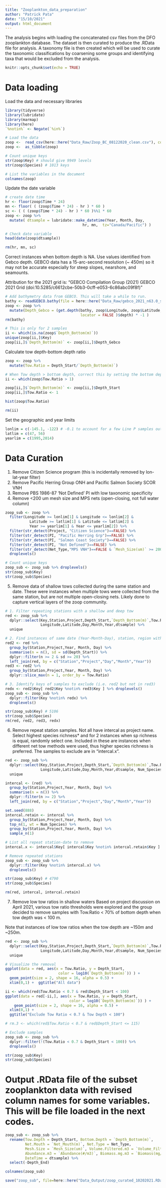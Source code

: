 ```yaml
---
title: "Zooplankton_data_preparation"
author: "Patrick Pata"
date: "15/10/2021"
output: html_document
---
```


The analysis begins with loading the concatenated csv files from the DFO zooplankton database. The dataset is then curated to produce the .RData file for analysis. A taxonomy file is then created which will be used to curate the taxonomic classifications by coarsening some groups and identifying taxa that would be excluded from the analysis.

```r
knitr::opts_chunk$set(echo = TRUE)
```

# Data loading
Load the data and necessary libraries
```r
library(tidyverse)
library(lubridate)
library(marmap)
library(here)
`%notin%` <- Negate(`%in%`)

# Load the data
zoop <-  read_csv(here::here("Data_Raw/Zoop_BC_08122020_clean.csv"), col_types = "fffffffffffffffnnnnnnnnnnnnnnnnnnn" ) # This is the concatenated DFO csv files without notes column
zoop <-  as_tibble(zoop)

# Count unique keys
str(zoop$Key) # should give 9949 levels
str(zoop$Species) # 1013 keys

# List the variables in the document
colnames(zoop)
```

Update the date variable
```r
# create date time 
hr <- floor(zoop$Time * 24)
mn <- floor( ( (zoop$Time * 24) - hr ) * 60 ) 
sc <- ( ( (zoop$Time * 24) - hr ) * 60 )%%1 * 60 
zoop <- zoop %>%  
  mutate( dtsample = lubridate::make_datetime(Year, Month, Day,
                                   hr, mn,  tz="Canada/Pacific") )

# Check date variable
head(date(zoop$dtsample))

rm(hr, mn, sc)
```

Correct instances when bottom depth is NA. Use values identified from Gebco depth. GEBCO data has a 15-arc-second resolution (~ 450m) so it may not be accurate especially for steep slopes, nearshore, and seamounts.

Attribution for the 2021 grid is: "GEBCO Compilation Group (2021) GEBCO 2021 Grid (doi:10.5285/c6612cbe-50b3-0cff-e053-6c86abc09f8f)"
```r
# Add bathymetry data from GEBCO. This will take a while to run.
bathy <- readGEBCO.bathy(file = here::here("Data_Raw/gebco_2021_n63.0_s40.0_w-170.0_e-120.0.nc"))
zoop <- zoop %>% 
  mutate(Depth_Gebco = (get.depth(bathy, zoop$Longitude, zoop$Latitude, 
                                  locator = FALSE )$depth) * -1 )
rm(bathy)

# This is only for 2 samples
ii <- which(is.na(zoop$`Depth_Bottom(m)`))
unique(zoop[ii,]$Key)
zoop[ii,]$`Depth_Bottom(m)` <- zoop[ii,]$Depth_Gebco

```


Calculate tow depth-bottom depth ratio
```r
zoop <- zoop %>% 
  mutate(Tow.Ratio = Depth_Start/`Depth_Bottom(m)`)

# When Tow depth > bottom depth, correct this by setting the bottom depth based on the tow depth. Using the GEBCO depth is too coarse and does not solve the problem, so set bottom_depth = tow_depth.
ii <- which(zoop$Tow.Ratio > 1)

zoop[ii,]$`Depth_Bottom(m)` <- zoop[ii,]$Depth_Start
zoop[ii,]$Tow.Ratio <- 1

hist(zoop$Tow.Ratio)

rm(ii)
```


Set the geographic and year limits
```r
lonlim = c(-145.1, -122) # -0.1 to account for a few Line P samples outside limits
latlim = c(47, 56)
yearlim = c(1995,2014)
```


# Data Curation
1. Remove Citizen Science program (this is incidentally removed by lon-lat-year filter)
2. Remove Pacific Herring Group ONH and Pacific Salmon Society SCOR VNH
3. Remove PBS 1986-87 'Not Defined' PI with low taxonomic specificity
4. Remove <200 um mesh size and MPS nets (open-closing, not full water column)
```r
zoop_sub <- zoop %>% 
  filter(Longitude >= lonlim[1] & Longitude <= lonlim[2] &
           Latitude >= latlim[1] & Latitude <= latlim[2] &
           Year >= yearlim[1] & Year <= yearlim[2]) %>% 
  filter(str_detect(Project, "Citizen Science")==FALSE) %>% 
  filter(str_detect(PI, "Pacific Herring Grp")==FALSE) %>% 
  filter(str_detect(PI, "Salmon Coast Society")==FALSE) %>% 
  filter(str_detect(PI, "Not Defined")==FALSE) %>% 
  filter(str_detect(Net_Type,"MPS VNH")==FALSE & `Mesh_Size(um)` >= 200) %>% 
  droplevels() 

# Count unique keys
zoop_sub <- zoop_sub %>% droplevels()
str(zoop_sub$Key)
str(zoop_sub$Species) 
```

5. Remove data of shallow tows collected during the same station and date. These were instances when multiple tows were collected from the same station, but are not multiple open-closing nets. Likely done to capture vertical layers of the zoop community.
```r
# 1. Filter repeating stations with a shallow and deep tow
red <- zoop_sub %>%
  dplyr::select(Key,Station,Project,Depth_Start,`Depth_Bottom(m)`,Tow.Ratio,
                Longitude,Latitude,Day,Month,Year,dtsample) %>% 
  unique

# 2. Find instances of same date (Year-Month-Day), station, region with large differences in tow depths and then select the deepest tows. The SD filter is a quick way to identify large differences in tow depths and was manually tuned.
red2 <- red %>% 
  group_by(Station,Project,Year, Month, Day) %>% 
  summarise(n = n(), sd = sd(Depth_Start)) %>% 
  dplyr::filter(n >= 2 & sd >= 20) %>% 
  left_join(red, by = c("Station","Project","Day","Month","Year")) 
red3 <- red2 %>% 
  group_by(Station,Project,Year, Month, Day) %>% 
  dplyr::slice_max(n = 1, order_by = Tow.Ratio)

# 3. Identify keys of samples to exclude (i.e. red2 but not in red3)
redx <- red2$Key[ red2$Key %notin% red3$Key ] %>% droplevels()
zoop_sub <- zoop_sub %>% 
  dplyr::filter(Key %notin% redx) %>% 
  droplevels()

str(zoop_sub$Key) # 5106
str(zoop_sub$Species) 
rm(red, red2, red3, redx)
```

6. Remove repeat station samples.
Not all have intercal as project name. Select highest species richness* and for 2 instances when sp richness is equal, randomly select one. Included in these are instances when different net tow methods were used, thus higher species richness is preferred. The samples to exclude are in "intercal.x".
```r
red <- zoop_sub %>%
  dplyr::select(Key,Station,Project,Depth_Start,`Depth_Bottom(m)`,Tow.Ratio,
                Longitude,Latitude,Day,Month,Year,dtsample, Num_Species) %>% 
  unique

intercal <- (red) %>% 
  group_by(Station,Project,Year, Month, Day) %>% 
  summarise(n = n()) %>% 
  dplyr::filter(n >= 2) %>% 
  left_join(red, by = c("Station","Project","Day","Month","Year")) 

set.seed(888)
intercal.retain <- intercal %>% 
  group_by(Station,Project,Year, Month, Day) %>% 
  top_n(1, wt = Num_Species) %>% 
  group_by(Station,Project,Year, Month, Day) %>% 
  sample_n(1)

# List all repeat station-date to remove
intercal.x <- intercal$Key[ intercal$Key %notin% intercal.retain$Key ]

# Remove repeated stations
zoop_sub <- zoop_sub %>% 
  dplyr::filter(Key %notin% intercal.x) %>% 
  droplevels()

str(zoop_sub$Key) # 4790
str(zoop_sub$Species) 

rm(red, intercal, intercal.retain)
```

7. Remove low tow ratios in shallow waters
Based on project discussion on April 2021, various tow ratio thresholds were explored and the group decided to remove samples with Tow.Ratio < 70% of bottom depth when tow depth was < 100 m. 

Note that instances of low tow ratios when the tow depth are ~150m and ~250m.
```r
red <- zoop_sub %>%
  dplyr::select(Key,Station,Project,Depth_Start,`Depth_Bottom(m)`,Tow.Ratio,
                Longitude,Latitude,Day,Month,Year,dtsample, Num_Species) %>% 
  unique

# Visualize the removal
ggplot(data = red, aes(x = Tow.Ratio, y = Depth_Start, 
                        color = log10(`Depth_Bottom(m)`)) ) +
  geom_point(size = 2, shape = 16, alpha = 0.5) +
  xlim(0,1) +  ggtitle("All data")

ii <- which(red$Tow.Ratio < 0.7 & red$Depth_Start < 100)
ggplot(data = red[-ii,], aes(x = Tow.Ratio, y = Depth_Start, 
                             color = log10(`Depth_Bottom(m)`)) ) +
    geom_point(size = 2, shape = 16, alpha = 0.5) +
  xlim(0,1) + 
  ggtitle("Exclude Tow Ratio < 0.7 & Tow Depth < 100")

# rm.3 <- which(red$Tow.Ratio < 0.7 & red$Depth_Start <= 115)

# Exclude samples
zoop_sub <- zoop_sub %>% 
  dplyr::filter(!(Tow.Ratio < 0.7 & Depth_Start < 100)) %>% 
  droplevels()

str(zoop_sub$Key)
str(zoop_sub$Species) 
```

# Output .RData file of the subset zooplankton data with revised column names for some variables. This will be file loaded in the next codes.
```r
zoop_sub <- zoop_sub %>% 
  rename(Tow.Depth = Depth_Start, Bottom.Depth = `Depth_Bottom(m)`,
         Net.Mouth = `Net_Mouth(m)`, Net.Type = Net_Type,
         Mesh.Size = `Mesh_Size(um)`, Volume.Filtered.m3 = `Volume_Filtered(m3)`,
         Abundance.m3 = `Abundance(#/m3)`, Biomass.mg.m3 = `Biomass(mg/m3)`,
         DateTime = dtsample) %>% 
  select(-Depth_End)

colnames(zoop_sub)

save("zoop_sub", file=here::here("Data_Output/zoop_curated_10202021.RData"))
```
